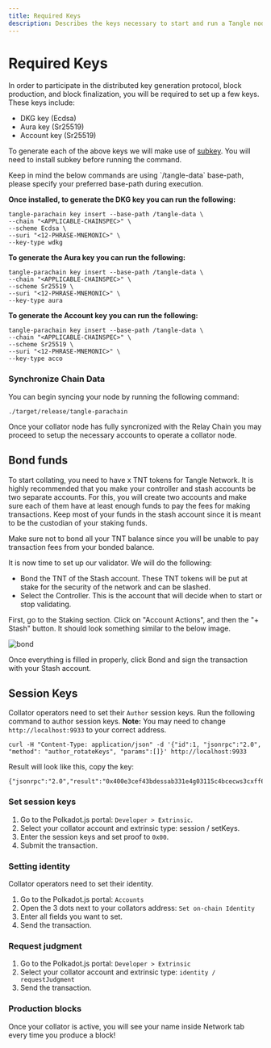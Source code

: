 ```yaml
---
title: Required Keys
description: Describes the keys necessary to start and run a Tangle node.
---
```



# Required Keys

In order to participate in the distributed key generation protocol, block production, and block finalization, you will be required to set up a few keys. These keys
include:

- DKG key (Ecdsa)
- Aura key (Sr25519)
- Account key (Sr25519)

To generate each of the above keys we will make use of [subkey](https://docs.substrate.io/reference/command-line-tools/subkey/). You will need to install
subkey before running the command.

<Callout type="info">
  Keep in mind the below commands are using `/tangle-data` base-path, please specify your preferred base-path during execution.
</Callout>

**Once installed, to generate the DKG key you can run the following:**

```
tangle-parachain key insert --base-path /tangle-data \
--chain "<APPLICABLE-CHAINSPEC>" \
--scheme Ecdsa \
--suri "<12-PHRASE-MNEMONIC>" \
--key-type wdkg
```

**To generate the Aura key you can run the following:**

```
tangle-parachain key insert --base-path /tangle-data \
--chain "<APPLICABLE-CHAINSPEC>" \
--scheme Sr25519 \
--suri "<12-PHRASE-MNEMONIC>" \
--key-type aura
```

**To generate the Account key you can run the following:**

```
tangle-parachain key insert --base-path /tangle-data \
--chain "<APPLICABLE-CHAINSPEC>" \
--scheme Sr25519 \
--suri "<12-PHRASE-MNEMONIC>" \
--key-type acco
```

### Synchronize Chain Data

You can begin syncing your node by running the following command:

```
./target/release/tangle-parachain
```

Once your collator node has fully syncronized with the Relay Chain you may proceed to setup the
necessary accounts to operate a collator node.

## Bond funds

To start collating, you need to have x TNT tokens for Tangle Network. It is highly recommended that you make your controller
and stash accounts be two separate accounts. For this, you will create two accounts and make sure each of them have at least
enough funds to pay the fees for making transactions. Keep most of your funds in the stash account since it is meant to be
the custodian of your staking funds.

Make sure not to bond all your TNT balance since you will be unable to pay transaction fees from your bonded balance.

It is now time to set up our validator. We will do the following:

- Bond the TNT of the Stash account. These TNT tokens will be put at stake for the security of the network and can be slashed.
- Select the Controller. This is the account that will decide when to start or stop validating.

First, go to the Staking section. Click on "Account Actions", and then the "+ Stash" button. It should look something
similar to the below image.

![bond](../../../../components/images/bond.png)

Once everything is filled in properly, click Bond and sign the transaction with your Stash account.

## Session Keys

Collator operators need to set their `Author` session keys. Run the following command to author session keys.
**Note:** You may need to change `http://localhost:9933` to your correct address.

```
curl -H "Content-Type: application/json" -d '{"id":1, "jsonrpc":"2.0", "method": "author_rotateKeys", "params":[]}' http://localhost:9933
```

Result will look like this, copy the key:

```
{"jsonrpc":"2.0","result":"0x400e3cef43bdessab331e4g03115c4bcecws3cxff608fa3b8sh6b07y369386570","id":1}
```

### Set session keys

1. Go to the Polkadot.js portal: `Developer > Extrinsic`.
2. Select your collator account and extrinsic type: session / setKeys.
3. Enter the session keys and set proof to `0x00`.
4. Submit the transaction.

### Setting identity

Collator operators need to set their identity.

1. Go to the Polkadot.js portal: `Accounts`
2. Open the 3 dots next to your collators address: `Set on-chain Identity`
3. Enter all fields you want to set.
4. Send the transaction.

### Request judgment

1. Go to the Polkadot.js portal: `Developer > Extrinsic`
2. Select your collator account and extrinsic type: `identity / requestJudgment`
3. Send the transaction.

### Production blocks

Once your collator is active, you will see your name inside Network tab every time you produce a block!
